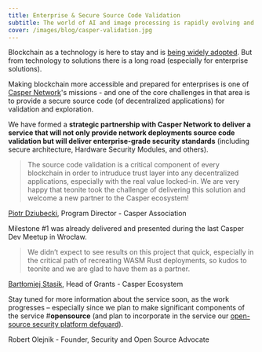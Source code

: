 ```yaml
---
title: Enterprise & Secure Source Code Validation 
subtitle: The world of AI and image processing is rapidly evolving and staying ahead of the curve requires keen insight into the latest technologies and strategies.
cover: /images/blog/casper-validation.jpg
---
```


Blockchain as a technology is here to stay and is [being widely adopted](https://www.bloomberg.com/news/articles/2023-09-07/jpmorgan-jpm-explores-blockchain-deposit-token-for-payment-settlement?ref=teonite.com). But from technology to solutions there is a long road (especially for enterprise solutions).

Making blockchain more accessible and prepared for enterprises is one of [Casper Network](https://casper.network/?ref=teonite.com)'s missions - and one of the core challenges in that area is to provide a secure source code (of decentralized applications) for validation and exploration.

We have formed a **strategic partnership with Casper Network to deliver a service that will not only provide network deployments source code validation but will deliver enterprise-grade security standards** (including secure architecture, Hardware Security Modules, and others).

> The source code validation is a critical component of every blockchain in 
> order to intruduce trust layer into any decentralized applications, 
> especially with the real value locked-in. We are very happy that teonite
> took the challenge of delivering this solution and welcome a new 
> partner to the Casper ecosystem!

[Piotr Dziubecki](https://www.linkedin.com/in/piotrdziubecki/?ref=teonite.com), Program Director - Casper Association

Milestone #1 was already delivered and presented during the last Casper Dev Meetup in Wrocław.

> We didn’t expect to see results on this project that quick, especially in 
> the critical path of recreating WASM Rust deployments, so kudos to 
> teonite and we are glad to have them as a partner.

[Bartłomiej Stasik](https://www.linkedin.com/in/bart%C5%82omiej-stasik/?ref=teonite.com), Head of Grants - Casper Ecosystem

Stay tuned for more information about the service soon, as the work 
progresses – especially since we plan to make significant components of 
the service #**opensource** (and plan to incorporate in the service our [open-source security platform defguard](https://github.com/defguard/defguard/?ref=teonite.com)).

<Divider />
Robert Olejnik - Founder, Security and Open Source Advocate
